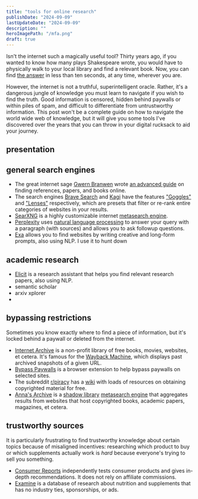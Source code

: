 ```yaml
---
title: "tools for online research"
publishDate: "2024-09-09"
lastUpdateDate: "2024-09-09"
description: ""
heroImagePath: "/mfa.png"
draft: true
---
```


Isn't the internet such a magically useful tool? Thirty years ago, if you wanted to know how many plays Shakespeare wrote, you would have to physically walk to your local library and find a relevant book. Now, you can find [the answer](https://www.google.com/search?q=How+many+plays+did+Shakespeare+write%3F) in less than ten seconds, at any time, wherever you are.

However, the internet is not a truthful, superintelligent oracle. Rather, it's a dangerous jungle of knowledge you must learn to navigate if you wish to find the truth. Good information is censored, hidden behind paywalls or within piles of spam, and difficult to differentiate from untrustworthy information. This post won't be a complete guide on how to navigate the world wide web of knowledge, but it will give you some tools I've discovered over the years that you can throw in your digital rucksack to aid your journey.

## presentation



<YouTube videoId="pV28lxB6-bk"/>

## general search engines

- The great internet sage [Gwern Branwen](https://gwern.net) wrote [an advanced guide](https://gwern.net/Search) on finding ref­er­ences, pa­pers, and books on­line.
- The search engines [Brave Search](https://search.brave.com/) and [Kagi](https://kagi.com/) have the features ["Goggles"](https://search.brave.com/help/goggles) and ["Lenses"](https://help.kagi.com/kagi/features/lenses.html) respectively, which are presets that filter or re-rank entire categories of websites in your results.
- [SearXNG](https://github.com/searxng/searxng) is a highly customizable internet [metasearch engine](https://en.wikipedia.org/wiki/Metasearch_engine).
- [Perplexity](https://perplexity.ai) uses [natural language processing](https://en.wikipedia.org/wiki/Natural_language_processing) to answer your query with a paragraph (with sources) and allows you to ask followup questions.
- [Exa](https://exa.ai) allows you to find websites by writing creative and long-form prompts, also using NLP. I use it to hunt down 

## academic research

- [Elicit](https://elicit.org/) is a research assistant that helps you find relevant research papers, also using NLP.
- semantic scholar
- arxiv xplorer
- 

## bypassing restrictions

Sometimes you know exactly where to find a piece of information, but it's locked behind a paywall or deleted from the internet.

- [Internet Archive](https://archive.org/) is a non-profit library of free books, movies, websites, et cetera. It's famous for the [Wayback Machine](https://web.archive.org/), which displays past archived snapshots of a given URL.
- [Bypass Paywalls](https://github.com/iamadamdev/bypass-paywalls-chrome) is a browser extension to help bypass paywalls on selected sites.
- The subreddit [r/piracy](https://www.reddit.com/r/Piracy/) has a [wiki](https://www.reddit.com/r/Piracy/wiki/index/) with loads of resources on obtaining copyrighted material for free.
- [Anna's Archive](https://en.wikipedia.org/wiki/Anna%27s_Archive) is a [shadow library](https://en.wikipedia.org/wiki/Shadow_library) [metasearch engine](https://en.wikipedia.org/wiki/Metasearch_engine) that aggregates results from websites that host copyrighted books, academic papers, magazines, et cetera.

## trustworthy sources

It is particularly frustrating to find trustworthy knowledge about certain topics because of misaligned incentives: researching which product to buy or which supplements actually work is *hard* because everyone's trying to sell you something.

- [Consumer Reports](https://www.consumerreports.org/) independently tests consumer products and gives in-depth recommendations. It does not rely on affiliate commissions.
- [Examine](https://examine.com/) is a database of research about nutrition and supplements that has no industry ties, sponsorships, or ads.